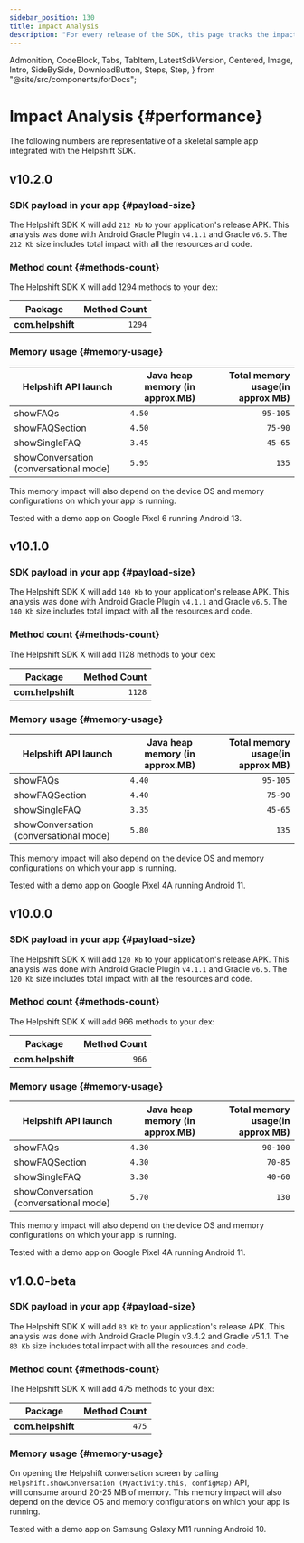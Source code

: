 ```yaml
---
sidebar_position: 130
title: Impact Analysis
description: "For every release of the SDK, this page tracks the impact of the SDK on various build and runtime aspects of your application."
---
```


  Admonition,
  CodeBlock,
  Tabs,
  TabItem,
  LatestSdkVersion,
  Centered,
  Image,
  Intro,
  SideBySide,
  DownloadButton,
  Steps,
  Step,
} from "@site/src/components/forDocs";

# Impact Analysis {#performance}

<Intro>

The following numbers are representative of a skeletal sample app
integrated with the Helpshift SDK.

</Intro>

## v10.2.0

### SDK payload in your app {#payload-size}

The Helpshift SDK X will add `212 Kb` to your application's release APK.
This analysis was done with Android Gradle Plugin `v4.1.1` and Gradle `v6.5`.
The `212 Kb` size includes total impact with all the resources and code.

### Method count {#methods-count}

The Helpshift SDK X will add 1294 methods to your dex:

| Package           | Method Count |
| ----------------- | -----------: |
| **com.helpshift** |       `1294` |

### Memory usage {#memory-usage}

| Helpshift API launch                   | Java heap memory (in approx.MB) | Total memory usage(in approx MB) |
| -------------------------------------- | ------------------------------- | -------------------------------: |
| showFAQs                               | `4.50`                          |                         `95-105` |
| showFAQSection                         | `4.50`                          |                          `75-90` |
| showSingleFAQ                          | `3.45`                          |                          `45-65` |
| showConversation (conversational mode) | `5.95`                          |                            `135` |

This memory impact will also depend on the device OS and memory configurations on which your app is running.

<Admonition type="info" title="Note">

Tested with a demo app on Google Pixel 6 running Android 13.

</Admonition>

## v10.1.0

### SDK payload in your app {#payload-size}

The Helpshift SDK X will add `140 Kb` to your application's release APK.
This analysis was done with Android Gradle Plugin `v4.1.1` and Gradle `v6.5`.
The `140 Kb` size includes total impact with all the resources and code.

### Method count {#methods-count}

The Helpshift SDK X will add 1128 methods to your dex:

| Package           | Method Count |
| ----------------- | -----------: |
| **com.helpshift** |       `1128` |

### Memory usage {#memory-usage}

| Helpshift API launch                   | Java heap memory (in approx.MB) | Total memory usage(in approx MB) |
| -------------------------------------- | ------------------------------- | -------------------------------: |
| showFAQs                               | `4.40`                          |                         `95-105` |
| showFAQSection                         | `4.40`                          |                          `75-90` |
| showSingleFAQ                          | `3.35`                          |                          `45-65` |
| showConversation (conversational mode) | `5.80`                          |                            `135` |

This memory impact will also depend on the device OS and memory configurations on which your app is running.

<Admonition type="info" title="Note">

Tested with a demo app on Google Pixel 4A running Android 11.

</Admonition>

## v10.0.0

### SDK payload in your app {#payload-size}

The Helpshift SDK X will add `120 Kb` to your application's release APK.
This analysis was done with Android Gradle Plugin `v4.1.1` and Gradle `v6.5`.
The `120 Kb` size includes total impact with all the resources and code.

### Method count {#methods-count}

The Helpshift SDK X will add 966 methods to your dex:

| Package           | Method Count |
| ----------------- | -----------: |
| **com.helpshift** |        `966` |

### Memory usage {#memory-usage}

| Helpshift API launch                   | Java heap memory (in approx.MB) | Total memory usage(in approx MB) |
| -------------------------------------- | ------------------------------- | -------------------------------: |
| showFAQs                               | `4.30`                          |                         `90-100` |
| showFAQSection                         | `4.30`                          |                          `70-85` |
| showSingleFAQ                          | `3.30`                          |                          `40-60` |
| showConversation (conversational mode) | `5.70`                          |                            `130` |

This memory impact will also depend on the device OS and memory configurations on which your app is running.

<Admonition type="info" title="Note">

Tested with a demo app on Google Pixel 4A running Android 11.

</Admonition>

## v1.0.0-beta

### SDK payload in your app {#payload-size}

The Helpshift SDK X will add `83 Kb` to your application's release APK. This analysis was done with Android Gradle Plugin v3.4.2 and Gradle v5.1.1.
The `83 Kb` size includes total impact with all the resources and code.

### Method count {#methods-count}

The Helpshift SDK X will add 475 methods to your dex:

| Package           | Method Count |
| ----------------- | -----------: |
| **com.helpshift** |        `475` |

### Memory usage {#memory-usage}

On opening the Helpshift conversation screen by calling `Helpshift.showConversation (Myactivity.this, configMap)` API,  
will consume around 20-25 MB of memory.
This memory impact will also depend on the device OS and memory configurations on which your app is running.

<Admonition type="info" title="Note">

Tested with a demo app on Samsung Galaxy M11 running Android 10.

</Admonition>
